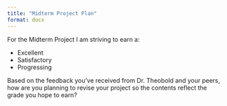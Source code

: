```yaml
---
title: "Midterm Project Plan"
format: docx 
---
```


For the Midterm Project I am striving to earn a: 

- Excellent
- Satisfactory
- Progressing


Based on the feedback you've received from Dr. Theobold and your peers, how are you planning to revise your project so the contents reflect the grade you hope to earn? 